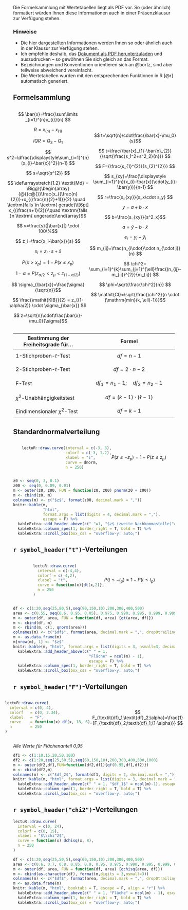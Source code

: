 Die Formelsammlung mit Wertetabellen liegt als PDF vor. So (oder ähnlich) formatiert würden Ihnen diese Informationen auch in einer Präsenzklausur zur Verfügung stehen. 

### Hinweise {-}

- Die hier dargestellten Informationen werden Ihnen so oder ähnlich auch in der Klausur zur Verfügung stehen.
- Ich empfehle deshalb, das [Dokument als PDF herunterzuladen ](formelsammlung/Formelsammlung_und_Wertetabellen.pdf) und auszudrucken -- so gewöhnen Sie sich gleich an das Format.
- Bezeichnungen und Konventionen orientieren sich an @bortz, sind aber teilweise abweichend vereinfacht.
- Die Wertetabellen wurden mit den entsprechenden Funktionen in R [@r] automatisch generiert.

## Formelsammlung {-}

::: {style="display: flex; justify-content: center; align-items: center"}
::: {}

$$ \bar{x}=\frac{\sum\limits _{i=1}^{n}x_{i}}{n} $$

$$ R=x_{(n)}-x_{(1)} $$

$$ \mathit{IQR}=Q_3-Q_1 $$

$$ s^2=\dfrac{\displaystyle\sum_{i=1}^{n}(x_{i}-\bar{x})^2}{n-1} $$

$$ s=\sqrt{s^{2}} $$

$$ \def\arraystretch{1.2} \textit{Md} = \Bigg\{\begin{array}{@{}c@{}}\frac{x_{(\frac{n}{2})}+x_{(\frac{n}{2}+1)}}{2} \quad \textrm{falls }n \textrm{ gerade}\\[6pt] x_{(\frac{n+1}{2})}\quad \textrm{falls }n \textrm{ ungerade}\end{array}$$

$$ v=\frac{s}{|\bar{x}|} \cdot 100\%$$

$$ z_i=\frac{x_i-\bar{x}}{s} $$

$$ x_i=z_i\cdot s+\bar{x} $$

$$ P(x>x_p)=1-P(x\leq x_p)$$

$$ 1-\alpha=P(z_{\alpha/2} < z_{\mu} < z_{(1-\alpha/2)}) $$

$$ \sigma_{\bar{x}}=\frac{\sigma}{\sqrt{n}}$$

$$ \frac{\mathit{KIB}}{2} = z_{(1-\alpha/2)} \cdot \sigma_{\bar{x}} $$

$$ z=\sqrt{n}\cdot\frac{\bar{x}-\mu_0}{\sigma}$$

:::

::: {}

$$ t=\sqrt{n}\cdot\frac{\bar{x}-\mu_0}{s}$$

$$ t=\frac{\bar{x}_{1}-\bar{x}_{2}}{\sqrt{\frac{s_1^2+s^2_2}{n}}} $$

$$ F={\frac{s_{1}^{2}}{s_{2}^{2}}} $$

$$ s_{xy}=\frac{\displaystyle \sum_{i=1}^{n}(x_{i}-\bar{x})\cdot(y_{i}-\bar{y})}{n-1} $$

$$ r=\frac{s_{xy}}{s_x\cdot s_y} $$

$$ y=a + b\cdot x$$

$$ b=\frac{s_{xy}}{s^2_x}$$

$$ a = \bar{y} - b \cdot \bar{x}$$

$$ e_i=y_i-\hat{y}_i $$

$$ m_{ij}=\frac{n_{i\cdot}\cdot n_{\cdot j}}{n} $$

$$ \chi^2= \sum_{i=1}^{k}\sum_{j=1}^{\ell}\frac{(n_{ij}-m_{ij})^{2}}{m_{ij}} $$

$$ \phi=\sqrt{\frac{\chi^2}{n}} $$

$$ \mathit{CI}=\sqrt{\frac{\chi^2}{n \cdot (\mathrm{min}(k, \ell)-1)}}$$

:::

:::

Bestimmung der Freiheitsgrade für...  | Formel
--------------------------------------|--------------------------------------------------
1-Stichproben-$t$-Test                | $$ \mathit{df} = n -1 $$
2-Stichproben-$t$-Test                | $$ \mathit{df} = 2\cdot n - 2 $$
F-Test                                | $$ \mathit{df}_1 = n_1 -1; \quad \mathit{df}_2=n_2-1 $$
$\chi^2$-Unabhängigkeitstest          | $$ \mathit{df} = (k - 1) \cdot (\ell - 1) $$
Eindimensionaler $\chi^2$-Test        | $$ \mathit{df} = k-1 $$

## Standardnormalverteilung {.unnumbered #tabelle-z}

::: {style="display: flex; justify-content: center; align-items: center"}
::: {}

```r
lectuR::draw.curve(interval = c(-3, 3),
                   colorf = c(-3, 1.2),
                   xlabel = "z",
                   curve = dnorm,
                   n = 250)
```

:::
::: {}

$$ P(z\leq -z_p) = 1-P(z \leq z_p) $$

:::
:::

```r
z0 <- seq(0, 3, 0.1)
z00 <- seq(0, 0.09, 0.01)
m <- outer(z0, z00, FUN = function(z0, z00) pnorm(z0 + z00))
m <- cbind(z0, m)
colnames(m) <- c("$z$", format(z00, decimal.mark = ","))
knitr::kable(m,
             "html",
             format.args = list(digits = 4, decimal.mark = ","),
             escape = F) %>%
  kableExtra::add_header_above(c(" "=1, "$z$ (zweite Nachkommastelle)"=ncol(m)-1), escape = F) %>%
  kableExtra::column_spec(1, border_right = T, bold = T) %>%
  kableExtra::scroll_box(box_css = "overflow-y: auto;")
```

## `r symbol_header("t")`-Verteilungen {.unnumbered #tabelle-t}

::: {style="display: flex; justify-content: center; align-items: center"}
::: {}

```r
lectuR::draw.curve(
  interval = c(-4,4),
  colorf = c(-4,2),
  xlabel = "t",
  curve = function(x){dt(x,2)},
  n = 250
)
```

:::
::: {}

$$ P(t \leq - t_p) = 1 - P(t \leq t_p) $$

:::
:::

```r
df <- c(1:20,seq(25,80,5),seq(90,150,10),200,300,400,500)
area <- c(0.55, seq(0.6, 0.95, 0.05), 0.975, 0.990, 0.995, 0.999, 0.9995, 0.9999)
m <- outer(df, area, FUN = function(df, area) {qt(area, df)})
m <- cbind(df, m)
m <- rbind(m, c(1, qnorm(area)))
colnames(m) <- c("$df$", format(area, decimal.mark = ",", drop0trailing = T))
m <- as.data.frame(m)
m[nrow(m), 1] <- "$z$"
knitr::kable(m, "html", format.args = list(digits = 3, nsmall=3, decimal.mark = ","), booktabs = T, escape = F, align = "r") %>%
  kableExtra::add_header_above(c(" " = 1,
                                 "Fläche" = ncol(m) - 1),
                                 escape = F) %>%
  kableExtra::column_spec(1, border_right = T, bold = T) %>%
  kableExtra::scroll_box(box_css = "overflow-y: auto;")
```

## `r symbol_header("F")`-Verteilungen {.unnumbered #tabelle-f}

::: {style="display: flex; justify-content: center; align-items: center"}
::: {}

```r
lectuR::draw.curve(
  interval = c(0, 4),
  colorf   = c(0, 2.34),
  xlabel   = "F",
  curve    = function(x) df(x, 18, 6),
  n        = 250
)
```

:::
::: {}


$$
F_{\textit{df}_1;\textit{df}_2;\alpha}=\frac{1}{F_{\textit{df}_2;\textit{df}_1;(1-\alpha)}} 
$$

:::
:::

*Alle Werte für Flächenanteil 0,95*

```r
df1 <- c(1:10,15,20,50,100)
df2 <- c(1:20,seq(25,50,5),seq(60,150,10),200,300,400,500,1000)
m <- outer(df2,df1,FUN=function(df2,df1){qf(0.95,df1,df2)})
m <- cbind(df2,m)
colnames(m) <- c("$df_2$", format(df1, digits = 2, decimal.mark = ","))
knitr::kable(m, "html", format.args = list(digits = 3, decimal.mark = ","), escape = F, booktabs = T) %>%
  kableExtra::add_header_above(c(" " = 1, "$df_1$" = ncol(m)-1), escape = F) %>%
  kableExtra::column_spec(1, border_right = T, bold = T) %>%
  kableExtra::scroll_box(box_css = "overflow-y: auto;")
```

## `r symbol_header("chi2")`-Verteilungen {.unnumbered #tabelle-chisq}

```r
lectuR::draw.curve(
  interval = c(0, 24),
  colorf = c(0, 15),
  xlabel = "$\\chi^2$",
  curve = function(x) dchisq(x, 8),
  n = 250
)
```

```r
df <- c(1:20,seq(25,50,5),seq(60,150,10),200,300,400,500)
area <- c(0.6, 0.7, 0.8, 0.85, 0.9, 0.95, 0.975, 0.990, 0.995, 0.999, 0.9995)
m <- outer(df, area, FUN = function(df, area) {qchisq(area, df)})
m <- cbind(as.character(df), format(m,digits = 3,nsmall=3))
colnames(m) <- c("$df$", format(area, decimal.mark = ",", drop0trailing = T))
m <- as.data.frame(m)
knitr::kable(m, "html", booktabs = T, escape = F, align = "r") %>%
  kableExtra::add_header_above(c(" " = 1, "Fläche" = ncol(m) - 1), escape = F) %>%
  kableExtra::column_spec(1, border_right = T, bold = T) %>%
  kableExtra::scroll_box(box_css = "overflow-y: auto;")
```

